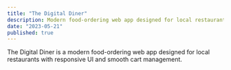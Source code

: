 ```yaml
---
title: "The Digital Diner"
description: Modern food-ordering web app designed for local restaurants with responsive UI and smooth cart management.
date: "2023-05-21"
published: true
---
```


The Digital Diner is a modern food-ordering web app designed for local restaurants with responsive UI and smooth cart management.
